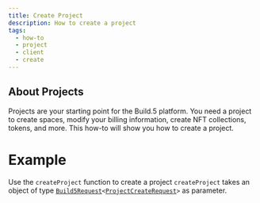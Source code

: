 ```yaml
---
title: Create Project
description: How to create a project
tags:
  - how-to
  - project
  - client
  - create
---
```



## About Projects

Projects are your starting point for the Build.5 platform. You need a project to create spaces, modify your billing information, create NFT collections, tokens, and more.
This how-to will show you how to create a project.

# Example

Use the `createProject` function to create a project
`createProject` takes an object of type [`Build5Request`](../../reference-api/interfaces/Build5Request)`<`[`ProjectCreateRequest`](../../reference-api/interfaces/ProjectCreateRequest.md)`>` as parameter.

<SoonaverseProject/>

```tsx file=../../../../packages/sdk/examples/create_project.ts#L11-L24
```

